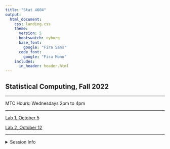 ```yaml
---
title: "Stat 4604"
output:
  html_document:
    css: landing.css
    theme:
      version: 5
      bootswatch: cyborg
      base_font:
        google: "Fira Sans"
      code_font:
        google: "Fira Mono"
    includes:
      in_header: header.html
---
```


## Statistical Computing, Fall 2022

***

MTC Hours: Wednesdays 2pm to 4pm

***

[Lab 1, October 5](./Lab-1/)

[Lab 2, October 12](./Lab-2/)

***

<details><summary>Session Info</summary>

```r
library(sessioninfo)
# save the session info as an object
pkg_sesh <- session_info(pkgs = "attached")

# get the quarto version
quarto_version <- system("quarto --version", intern = TRUE)

# inject the quarto info
pkg_sesh$platform$quarto <- paste(
  system("quarto --version", intern = TRUE), 
  "@", 
  quarto::quarto_path()
  )

# print it out
pkg_sesh
```

*Code obtained from: https://themockup.blog/posts/2022-04-18-session-info/*

</details>
